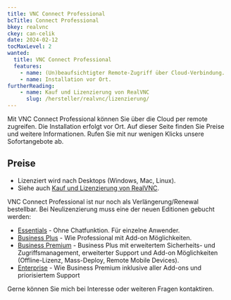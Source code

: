 ```yaml
---
title: VNC Connect Professional
bcTitle: Connect Professional
bkey: realvnc
ckey: can-celik
date: 2024-02-12
tocMaxLevel: 2
wanted:
  title: VNC Connect Professional
  features:
    - name: (Un)beaufsichtigter Remote-Zugriff über Cloud-Verbindung.
    - name: Installation vor Ort.
furtherReading:
    - name: Kauf und Lizenzierung von RealVNC
      slug: /hersteller/realvnc/lizenzierung/
---
```




<Intro>

Mit VNC Connect Professional können Sie über die Cloud per remote zugreifen. Die Installation erfolgt vor Ort. Auf dieser Seite finden Sie Preise und weitere Informationen. Rufen Sie mit nur wenigen Klicks unsere Sofortangebote ab.

</Intro>

<TOC />


## Preise

- Lizenziert wird nach Desktops (Windows, Mac, Linux).
- Siehe auch [Kauf und Lizenzierung von RealVNC](/hersteller/realvnc/lizenzierung/).

<GetInTouch variant="info">

VNC Connect Professional ist nur noch als Verlängerung/Renewal bestellbar. Bei Neulizenzierung muss eine der neuen Editionen gebucht werden:

<ArrowList>

- [Essentials](/hersteller/realvnc/essentials-user/) - Ohne Chatfunktion. Für einzelne Anwender.
- [Business Plus](/hersteller/realvnc/business-plus-user/) - Wie Professional mit Add-on Möglichkeiten.
- [Business Premium](/hersteller/realvnc/business-premium-user/) - Business Plus mit erweitertem Sicherheits- und Zugriffsmanagement, erweiterter Support und Add-on Möglichkeiten (Offline-Lizenz, Mass-Deploy, Remote Mobile Devices).
- [Enterprise](/hersteller/realvnc/enterprise-user/) - Wie Business Premium inklusive aller Add-ons und priorisiertem Support

</ArrowList>

Gerne können Sie mich bei Interesse oder weiteren Fragen kontaktiren.

</GetInTouch>

